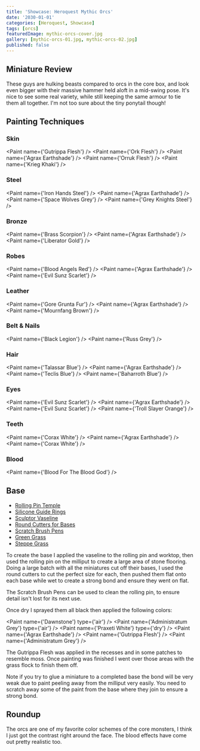 ```yaml
---
title: 'Showcase: Heroquest Mythic Orcs'
date: '2030-01-01'
categories: [Heroquest, Showcase]
tags: [orcs]
featuredImage: mythic-orcs-cover.jpg
gallery: [mythic-orcs-01.jpg, mythic-orcs-02.jpg]
published: false
---
```



## Miniature Review

These guys are hulking beasts compared to orcs in the core box, and look even bigger with their massive hammer held
aloft in a mid-swing pose. It's nice to see some real variety, while still keeping the same armour to tie them all
together. I'm not too sure about the tiny ponytail though!

## Painting Techniques

### Skin

<Paint name={'Gutrippa Flesh'} />
<Paint name={'Ork Flesh'} />
<Paint name={'Agrax Earthshade'} />
<Paint name={'Orruk Flesh'} />
<Paint name={'Krieg Khaki'} />

### Steel

<Paint name={'Iron Hands Steel'} />
<Paint name={'Agrax Earthshade'} />
<Paint name={'Space Wolves Grey'} />
<Paint name={'Grey Knights Steel'} />

### Bronze

<Paint name={'Brass Scorpion'} />
<Paint name={'Agrax Earthshade'} />
<Paint name={'Liberator Gold'} />

### Robes

<Paint name={'Blood Angels Red'} />
<Paint name={'Agrax Earthshade'} />
<Paint name={'Evil Sunz Scarlet'} />

### Leather

<Paint name={'Gore Grunta Fur'} />
<Paint name={'Agrax Earthshade'} />
<Paint name={'Mournfang Brown'} />

### Belt & Nails

<Paint name={'Black Legion'} />
<Paint name={'Russ Grey'} />

### Hair

<Paint name={'Talassar Blue'} />
<Paint name={'Agrax Earthshade'} />
<Paint name={'Teclis Blue'} />
<Paint name={'Baharroth Blue'} />

### Eyes

<Paint name={'Evil Sunz Scarlet'} />
<Paint name={'Agrax Earthshade'} />
<Paint name={'Evil Sunz Scarlet'} />
<Paint name={'Troll Slayer Orange'} />

### Teeth

<Paint name={'Corax White'} />
<Paint name={'Agrax Earthshade'} />
<Paint name={'Corax White'} />

### Blood

<Paint name={'Blood For The Blood God'} />

## Base

- [Rolling Pin Temple](https://www.greenstuffworld.com/en/modelling-textured-rolling-pins/365-rolling-pin-hobby-roller-temple.html)
- [Silicone Guide Rings](https://www.greenstuffworld.com/en/modelling-textured-rolling-pins/540-silicone-guide-rings.html)
- [Sculptor Vaseline](https://www.greenstuffworld.com/en/sculptor-vaseline/349-sculptor-vaseline-petroleum-jelly.html)
- [Round Cutters for Bases](https://www.greenstuffworld.com/en/hobby-cutting-tools/801-round-cutters-for-bases-stainless-steel.html)
- [Scratch Brush Pens](https://www.greenstuffworld.com/en/engraving-tools/690-scratch-brush-pens.html)
- [Green Grass](https://www.thearmypainter.com/shop/us/bf4113p)
- [Steppe Grass](https://www.thearmypainter.com/shop/us/bf4115p)

To create the base I applied the vaseline to the rolling pin and worktop, then used the rolling pin on the milliput to
create a large area of stone flooring. Doing a large batch with all the miniatures cut off their bases, I used the round
cutters to cut the perfect size for each, then pushed them flat onto each base while wet to create a strong bond and
ensure they went on flat.

The Scratch Brush Pens can be used to clean the rolling pin, to ensure detail isn't lost for its next use.

Once dry I sprayed them all black then applied the following colors:

<Paint name={'Dawnstone'} type={'air'} />
<Paint name={'Administratum Grey'} type={'air'} />
<Paint name={'Praxeti White'} type={'dry'} />
<Paint name={'Agrax Earthshade'} />
<Paint name={'Gutrippa Flesh'} />
<Paint name={'Administratum Grey'} />

The Gutrippa Flesh was applied in the recesses and in some patches to resemble moss. Once painting was finished I went
over those areas with the grass flock to finish them off.

Note if you try to glue a miniature to a completed base the bond will be very weak due to paint peeling away from the
milliput very easily. You need to scratch away some of the paint from the base where they join to ensure a strong bond.

## Roundup

The orcs are one of my favorite color schemes of the core monsters, I think I just got the contrast right around the
face. The blood effects have come out pretty realistic too.
